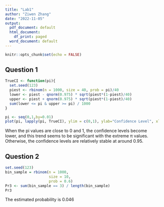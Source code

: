 ---
title: "Lab1"
author: "Ziwen Zhang"
date: "2022-11-05"
output:
  pdf_document: default
  html_document:
    df_print: paged
  word_document: default
---
```{r setup, include=FALSE}
knitr::opts_chunk$set(echo = FALSE)
```

## Question 1
```{r}
TrueCI <- function(pi){
  set.seed(123)
  piest <- rbinom(n = 1000, size = 40, prob = pi)/40
  lower <- piest - qnorm(0.975) * sqrt(piest*(1-piest)/40)
  upper <- piest + qnorm(0.975) * sqrt(piest*(1-piest)/40)
  sum(lower <= pi & upper >= pi) / 1000
}

pi <- seq(0,1,by=0.01)
plot(pi, lapply(pi, TrueCI), ylim = c(0,1), ylab="Confidence Level", xlab="pi values", main = "True Confidence Level vs. pi")
```

When the pi values are close to 0 and 1, the confidence levels become lower, and this trend seems to be significant with the extreme π values. Otherwise, the confidence levels are relatively stable at around 0.95.

## Question 2
```{r}
set.seed(123)
bin_sample = rbinom(n = 1000,
                    size = 10,
                    prob = 0.6)
Pr3 <- sum(bin_sample == 3) / length(bin_sample) 
Pr3
```

The estimated probability is 0.046
